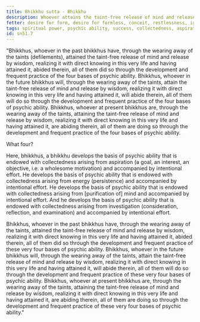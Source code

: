 ```yaml
---
title: Bhikkhu sutta - Bhikkhu
description: Whoever attains the taint-free release of mind and release by wisdom, does so through the development and frequent practice of the four bases of psychic ability.
fetter: desire for form, desire for formless, conceit, restlessness, ignorance
tags: spiritual power, psychic ability, success, collectedness, aspiration, persistence, energy, mind, investigation, reflection, close examination, sn, sn45-56, sn51
id: sn51.7
---
```


"Bhikkhus, whoever in the past bhikkhus have, through the wearing away of the taints (defilements), attained the taint-free release of mind and release by wisdom, realizing it with direct knowing in this very life and having attained it, abided therein, all of them did so through the development and frequent practice of the four bases of psychic ability. Bhikkhus, whoever in the future bhikkhus will, through the wearing away of the taints, attain the taint-free release of mind and release by wisdom, realizing it with direct knowing in this very life and having attained it, will abide therein, all of them will do so through the development and frequent practice of the four bases of psychic ability. Bhikkhus, whoever at present bhikkhus are, through the wearing away of the taints, attaining the taint-free release of mind and release by wisdom, realizing it with direct knowing in this very life and having attained it, are abiding therein, all of them are doing so through the development and frequent practice of the four bases of psychic ability.

What four?

Here, bhikkhus, a bhikkhu develops the basis of psychic ability that is endowed with collectedness arising from aspiration (a goal, an interest, an objective, i.e. a wholesome motivation) and accompanied by intentional effort. He develops the basis of psychic ability that is endowed with collectedness arising from energy (persistence) and accompanied by intentional effort. He develops the basis of psychic ability that is endowed with collectedness arising from [purification of] mind and accompanied by intentional effort. And he develops the basis of psychic ability that is endowed with collectedness arising from investigation (consideration, reflection, and examination) and accompanied by intentional effort.

Bhikkhus, whoever in the past bhikkhus have, through the wearing away of the taints, attained the taint-free release of mind and release by wisdom, realizing it with direct knowing in this very life and having attained it, abided therein, all of them did so through the development and frequent practice of these very four bases of psychic ability. Bhikkhus, whoever in the future bhikkhus will, through the wearing away of the taints, attain the taint-free release of mind and release by wisdom, realizing it with direct knowing in this very life and having attained it, will abide therein, all of them will do so through the development and frequent practice of these very four bases of psychic ability. Bhikkhus, whoever at present bhikkhus are, through the wearing away of the taints, attaining the taint-free release of mind and release by wisdom, realizing it with direct knowing in this very life and having attained it, are abiding therein, all of them are doing so through the development and frequent practice of these very four bases of psychic ability."